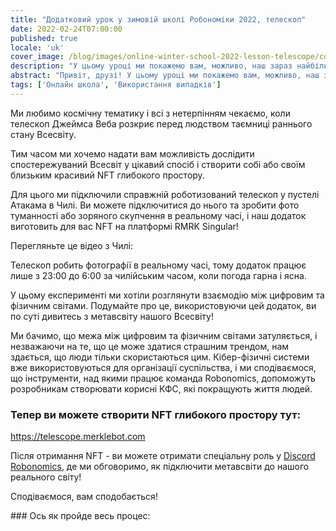 ```yaml
---
title: "Додатковий урок у зимовій школі Робономіки 2022, телескоп"
date: 2022-02-24T07:00:00
published: true
locale: 'uk'
cover_image: /blog/images/online-winter-school-2022-lesson-telescope/cover.jpg
description: "У цьому уроці ми покажемо вам, можливо, наш зараз найбільш натхненний додаток. Ми любимо космічну тематику і всі з нетерпінням чекаємо, коли телескоп Джеймса Веба розкриє перед людством таємниці раннього стану Всесвіту."
abstract: "Привіт, друзі! У цьому уроці ми покажемо вам, можливо, наш зараз найбільш натхненний додаток."
tags: ['Онлайн школа', 'Використання випадків']
---
```


<PostExpiredInfo/>

Ми любимо космічну тематику і всі з нетерпінням чекаємо, коли телескоп Джеймса Веба розкриє перед людством таємниці раннього стану Всесвіту.

Тим часом ми хочемо надати вам можливість дослідити спостережуваний Всесвіт у цікавий спосіб і створити собі або своїм близьким красивий NFT глибокого простору.

Для цього ми підключили справжній роботизований телескоп у пустелі Атакама в Чилі. Ви можете підключитися до нього та зробити фото туманності або зоряного скупчення в реальному часі, і наш додаток виготовить для вас NFT на платформі RMRK Singular!

Перегляньте це відео з Чилі:

<YouTube id="https://youtu.be/Up8hESnXnaY" posterQuality="max" />

Телескоп робить фотографії в реальному часі, тому додаток працює лише з 23:00 до 6:00 за чилійським часом, коли погода гарна і ясна.

У цьому експерименті ми хотіли розглянути взаємодію між цифровим та фізичним світами. Подумайте про це, використовуючи цей додаток, ви по суті дивитесь з метавсвіту нашого Всесвіту!

Ми бачимо, що межа між цифровим та фізичним світами затуляється, і незважаючи на те, що це може здатися страшним трендом, нам здається, що люди тільки скористаються цим. Кібер-фізичні системи вже використовуються для організації суспільства, і ми сподіваємося, що інструменти, над якими працює команда Robonomics, допоможуть розробникам створювати корисні КФС, які покращують життя людей.

<TextCard>

### Тепер ви можете створити NFT глибокого простору тут:

https://telescope.merklebot.com

Після отримання NFT - ви можете отримати спеціальну роль у [Discord Robonomics](https://discord.gg/JpaN2XAmqY), де ми обговоримо, як підключити метавсвіти до нашого реального світу!

Сподіваємося, вам сподобається!

</TextCard>

<TextCard>
### Ось як пройде весь процес:

<YouTube id="https://youtu.be/q7yaqlmrzZs" posterQuality="max"/>
</TextCard>